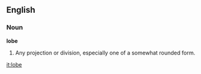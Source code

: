 ==English==

===Noun===

'''lobe'''

#Any projection or division, especially one of a somewhat rounded form.

[[it:lobe]]
